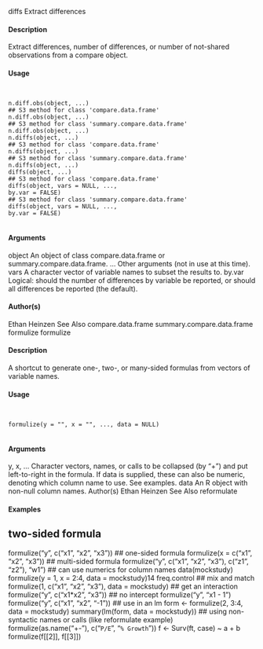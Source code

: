
diffs
Extract differences

#### Description

Extract differences, number of differences, or number of not-shared observations from a compare
object.

#### Usage
<pre><code>

n.diff.obs(object, ...)
## S3 method for class 'compare.data.frame'
n.diff.obs(object, ...)
## S3 method for class 'summary.compare.data.frame'
n.diff.obs(object, ...)
n.diffs(object, ...)
## S3 method for class 'compare.data.frame'
n.diffs(object, ...)
## S3 method for class 'summary.compare.data.frame'
n.diffs(object, ...)
diffs(object, ...)
## S3 method for class 'compare.data.frame'
diffs(object, vars = NULL, ...,
by.var = FALSE)
## S3 method for class 'summary.compare.data.frame'
diffs(object, vars = NULL, ...,
by.var = FALSE)

</code></pre>
#### Arguments

object An object of class compare.data.frame or summary.compare.data.frame.
... Other arguments (not in use at this time).
vars A character vector of variable names to subset the results to.
by.var Logical: should the number of differences by variable be reported, or should all
differences be reported (the default).

#### Author(s)
Ethan Heinzen
See Also
compare.data.frame summary.compare.data.frame
formulize
formulize

#### Description

A shortcut to generate one-, two-, or many-sided formulas from vectors of variable names.

#### Usage
<pre><code>

formulize(y = "", x = "", ..., data = NULL)

</code></pre>
#### Arguments

y, x, ... Character vectors, names, or calls to be collapsed (by "+") and put left-to-right
in the formula. If data is supplied, these can also be numeric, denoting which
column name to use. See examples.
data An R object with non-null column names.
Author(s)
Ethan Heinzen
See Also
reformulate

#### Examples

## two-sided formula
formulize("y", c("x1", "x2", "x3"))
## one-sided formula
formulize(x = c("x1", "x2", "x3"))
## multi-sided formula
formulize("y", c("x1", "x2", "x3"), c("z1", "z2"), "w1")
## can use numerics for column names
data(mockstudy)
formulize(y = 1, x = 2:4, data = mockstudy)14
freq.control
## mix and match
formulize(1, c("x1", "x2", "x3"), data = mockstudy)
## get an interaction
formulize("y", c("x1*x2", "x3"))
## no intercept
formulize("y", "x1 - 1")
formulize("y", c("x1", "x2", "-1"))
## use in an lm
form <- formulize(2, 3:4, data = mockstudy)
summary(lm(form, data = mockstudy))
## using non-syntactic names or calls (like reformulate example)
formulize(as.name("+-"), c("`P/E`", "`% Growth`"))
f <- Surv(ft, case) ~ a + b
formulize(f[[2]], f[[3]])
